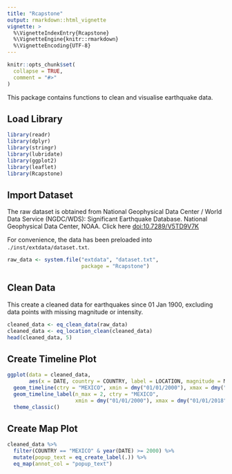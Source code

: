 ```yaml
---
title: "Rcapstone"
output: rmarkdown::html_vignette
vignette: >
  %\VignetteIndexEntry{Rcapstone}
  %\VignetteEngine{knitr::rmarkdown}
  %\VignetteEncoding{UTF-8}
---
```


```r
knitr::opts_chunk$set(
  collapse = TRUE,
  comment = "#>"
)
```

This package contains functions to clean and visualise earthquake data.

## Load Library
```r
library(readr)
library(dplyr)
library(stringr)
library(lubridate)
library(ggplot2)
library(leaflet)
library(Rcapstone)
```

## Import Dataset
The raw dataset is obtained from National Geophysical Data Center / World Data Service (NGDC/WDS): Significant Earthquake Database. National Geophysical Data Center, NOAA. Click here [doi:10.7289/V5TD9V7K](http://dx.doi.org/10.7289/V5TD9V7K)

For convenience, the data has been preloaded into `./inst/extdata/dataset.txt`.

```r
raw_data <- system.file("extdata", "dataset.txt", 
                        package = "Rcapstone")
```

## Clean Data
This create a cleaned data for earthquakes since 01 Jan 1900, excluding data points with missing magnitude or intensity.
```r
cleaned_data <- eq_clean_data(raw_data)
cleaned_data <- eq_location_clean(cleaned_data)
head(cleaned_data, 5)
```

## Create Timeline Plot
```r
ggplot(data = cleaned_data, 
       aes(x = DATE, country = COUNTRY, label = LOCATION, magnitude = MAGNITUDE)) +
  geom_timeline(ctry = "MEXICO", xmin = dmy("01/01/2000"), xmax = dmy("01/01/2018")) +
  geom_timeline_label(n_max = 2, ctry = "MEXICO", 
                      xmin = dmy("01/01/2000"), xmax = dmy("01/01/2018")) +
  theme_classic()
```

## Create Map Plot
```r
cleaned_data %>% 
  filter(COUNTRY == "MEXICO" & year(DATE) >= 2000) %>% 
  mutate(popup_text = eq_create_label(.)) %>% 
  eq_map(annot_col = "popup_text")
```

